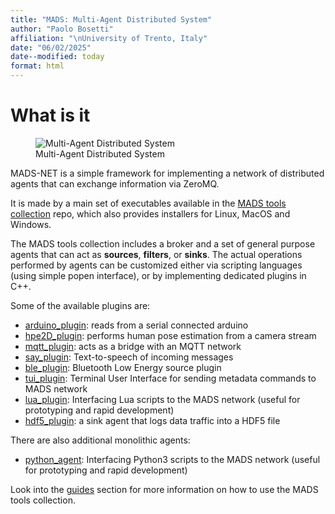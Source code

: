 ```yaml
---
title: "MADS: Multi-Agent Distributed System"
author: "Paolo Bosetti"
affiliation: "\nUniversity of Trento, Italy"
date: "06/02/2025"
date--modified: today
format: html
---
```


# What is it

::: column-margin
![Multi-Agent Distributed System](images/logo.png)
:::

MADS-NET is a simple framework for implementing a network of distributed agents that can exchange information via ZeroMQ.

It is made by a main set of executables available in the [MADS tools collection](https://github.com/pbosetti/MADS) repo, which also provides installers for Linux, MacOS and Windows. 

The MADS tools collection includes a broker and a set of general purpose agents that can act as **sources**, **filters**, or **sinks**. The actual operations performed by agents can be customized either via scripting languages (using simple popen interface), or by implementing dedicated plugins in C++.

Some of the available plugins are:

* [arduino_plugin](https://github.com/MADS-NET/arduino_plugin): reads from a serial connected arduino
* [hpe2D_plugin](https://github.com/MADS-NET/hpe2d_plugin): performs human pose estimation from a camera stream
* [mqtt_plugin](https://github.com/MADS-NET/mqtt_plugin): acts as a bridge with an MQTT network
* [say_plugin](https://github.com/MADS-NET/say_plugin): Text-to-speech of incoming messages
* [ble_plugin](https://github.com/MADS-NET/ble_plugin): Bluetooth Low Energy source plugin
* [tui_plugin](https://github.com/MADS-NET/tui_plugin): Terminal User Interface for sending metadata commands to MADS network
* [lua_plugin](https://github.com/MADS-NET/lua_plugin): Interfacing Lua scripts to the MADS network (useful for prototyping and rapid development)
* [hdf5_plugin](https://github.com/MADS-NET/hdf5_plugin): a sink agent that logs data traffic into a HDF5 file

There are also additional monolithic agents:

* [python_agent](https://github.com/MADS-NET/python_agent): Interfacing Python3 scripts to the MADS network (useful for prototyping and rapid development)

Look into the [guides](/guides.html) section for more information on how to use the MADS tools collection.
